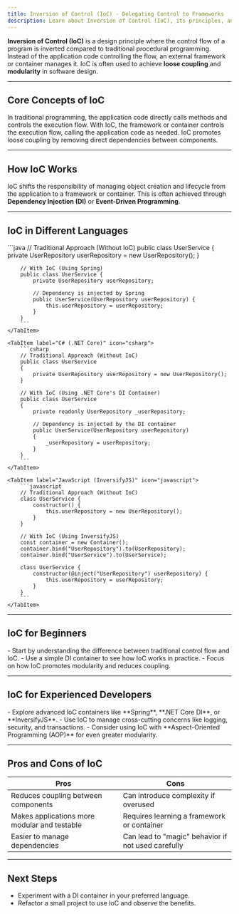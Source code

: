 ```yaml
---
title: Inversion of Control (IoC) - Delegating Control to Frameworks
description: Learn about Inversion of Control (IoC), its principles, and how it shifts control from the application code to a framework.
---
```


**Inversion of Control (IoC)** is a design principle where the control flow of a program is inverted compared to traditional procedural programming. Instead of the application code controlling the flow, an external framework or container manages it. IoC is often used to achieve **loose coupling** and **modularity** in software design.

---

## **Core Concepts of IoC**

<CardGrid>
    <Card title="Traditional Control Flow" icon="flow">
        In traditional programming, the application code directly calls methods and controls the execution flow.
    </Card>
    <Card title="Inverted Control Flow" icon="sync">
        With IoC, the framework or container controls the execution flow, calling the application code as needed.
    </Card>
    <Card title="Loose Coupling" icon="link">
        IoC promotes loose coupling by removing direct dependencies between components.
    </Card>
</CardGrid>

---

## **How IoC Works**

IoC shifts the responsibility of managing object creation and lifecycle from the application to a framework or container. This is often achieved through **Dependency Injection (DI)** or **Event-Driven Programming**.

---

## **IoC in Different Languages**

<Tabs>
    <TabItem label="Java (Spring Framework)" icon="java">
        ```java
        // Traditional Approach (Without IoC)
        public class UserService {
            private UserRepository userRepository = new UserRepository();
        }

        // With IoC (Using Spring)
        public class UserService {
            private UserRepository userRepository;

            // Dependency is injected by Spring
            public UserService(UserRepository userRepository) {
                this.userRepository = userRepository;
            }
        }
        ```
    </TabItem>

    <TabItem label="C# (.NET Core)" icon="csharp">
        ```csharp
        // Traditional Approach (Without IoC)
        public class UserService
        {
            private UserRepository userRepository = new UserRepository();
        }

        // With IoC (Using .NET Core's DI Container)
        public class UserService
        {
            private readonly UserRepository _userRepository;

            // Dependency is injected by the DI container
            public UserService(UserRepository userRepository)
            {
                _userRepository = userRepository;
            }
        }
        ```
    </TabItem>

    <TabItem label="JavaScript (InversifyJS)" icon="javascript">
        ```javascript
        // Traditional Approach (Without IoC)
        class UserService {
            constructor() {
                this.userRepository = new UserRepository();
            }
        }

        // With IoC (Using InversifyJS)
        const container = new Container();
        container.bind("UserRepository").to(UserRepository);
        container.bind("UserService").to(UserService);

        class UserService {
            constructor(@inject("UserRepository") userRepository) {
                this.userRepository = userRepository;
            }
        }
        ```
    </TabItem>
</Tabs>

---

## **IoC for Beginners**

<Aside type="tip">
    - Start by understanding the difference between traditional control flow and IoC.
    - Use a simple DI container to see how IoC works in practice.
    - Focus on how IoC promotes modularity and reduces coupling.
</Aside>

---

## **IoC for Experienced Developers**

<Aside type="tip">
    - Explore advanced IoC containers like **Spring**, **.NET Core DI**, or **InversifyJS**.
    - Use IoC to manage cross-cutting concerns like logging, security, and transactions.
    - Consider using IoC with **Aspect-Oriented Programming (AOP)** for even greater modularity.
</Aside>

---

## **Pros and Cons of IoC**

| Pros | Cons |
|------|------|
| Reduces coupling between components | Can introduce complexity if overused |
| Makes applications more modular and testable | Requires learning a framework or container |
| Easier to manage dependencies | Can lead to "magic" behavior if not used carefully |

---

## **Next Steps**
- Experiment with a DI container in your preferred language.
- Refactor a small project to use IoC and observe the benefits.
